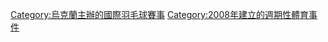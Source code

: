 {{catmore|哈爾科夫羽毛球國際賽}}

[[Category:烏克蘭主辦的國際羽毛球賽事|Category:烏克蘭主辦的國際羽毛球賽事]]
[[Category:2008年建立的週期性體育事件|Category:2008年建立的週期性體育事件]]